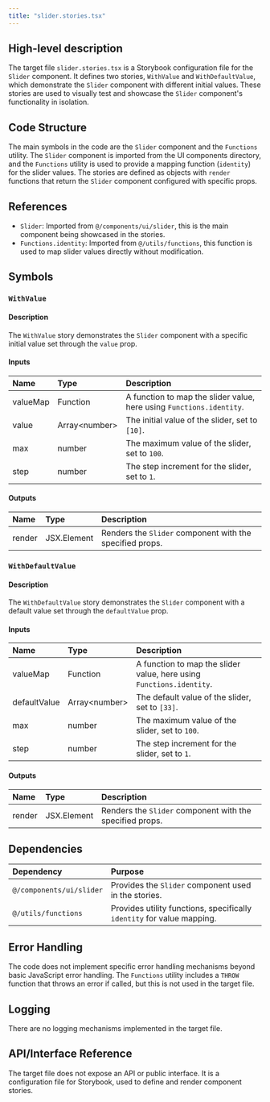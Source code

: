 ```yaml
---
title: "slider.stories.tsx"
---
```


## High-level description

The target file `slider.stories.tsx` is a Storybook configuration file for the `Slider` component. It defines two stories, `WithValue` and `WithDefaultValue`, which demonstrate the `Slider` component with different initial values. These stories are used to visually test and showcase the `Slider` component's functionality in isolation.

## Code Structure

The main symbols in the code are the `Slider` component and the `Functions` utility. The `Slider` component is imported from the UI components directory, and the `Functions` utility is used to provide a mapping function (`identity`) for the slider values. The stories are defined as objects with `render` functions that return the `Slider` component configured with specific props.

## References

- `Slider`: Imported from `@/components/ui/slider`, this is the main component being showcased in the stories.
- `Functions.identity`: Imported from `@/utils/functions`, this function is used to map slider values directly without modification.

## Symbols

### `WithValue`
#### Description
The `WithValue` story demonstrates the `Slider` component with a specific initial value set through the `value` prop.

#### Inputs
| Name | Type | Description |
|:-----|:-----|:------------|
| valueMap | Function | A function to map the slider value, here using `Functions.identity`. |
| value | Array&lt;number&gt; | The initial value of the slider, set to `[10]`. |
| max | number | The maximum value of the slider, set to `100`. |
| step | number | The step increment for the slider, set to `1`. |

#### Outputs
| Name | Type | Description |
|:-----|:-----|:------------|
| render | JSX.Element | Renders the `Slider` component with the specified props. |

### `WithDefaultValue`
#### Description
The `WithDefaultValue` story demonstrates the `Slider` component with a default value set through the `defaultValue` prop.

#### Inputs
| Name | Type | Description |
|:-----|:-----|:------------|
| valueMap | Function | A function to map the slider value, here using `Functions.identity`. |
| defaultValue | Array&lt;number&gt; | The default value of the slider, set to `[33]`. |
| max | number | The maximum value of the slider, set to `100`. |
| step | number | The step increment for the slider, set to `1`. |

#### Outputs
| Name | Type | Description |
|:-----|:-----|:------------|
| render | JSX.Element | Renders the `Slider` component with the specified props. |

## Dependencies

| Dependency | Purpose |
|:-----------|:--------|
| `@/components/ui/slider` | Provides the `Slider` component used in the stories. |
| `@/utils/functions` | Provides utility functions, specifically `identity` for value mapping. |

## Error Handling

The code does not implement specific error handling mechanisms beyond basic JavaScript error handling. The `Functions` utility includes a `THROW` function that throws an error if called, but this is not used in the target file.

## Logging

There are no logging mechanisms implemented in the target file.

## API/Interface Reference

The target file does not expose an API or public interface. It is a configuration file for Storybook, used to define and render component stories.